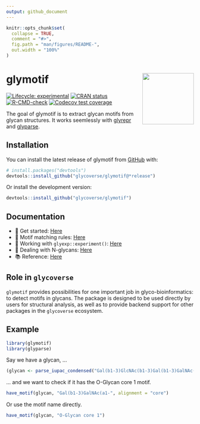 ```yaml
---
output: github_document
---
```


<!-- README.md is generated from README.Rmd. Please edit that file -->

```r
knitr::opts_chunk$set(
  collapse = TRUE,
  comment = "#>",
  fig.path = "man/figures/README-",
  out.width = "100%"
)
```

# glymotif <a href="https://glycoverse.github.io/glymotif/"><img src="man/figures/logo.png" align="right" height="138" /></a>

<!-- badges: start -->
[![Lifecycle: experimental](https://img.shields.io/badge/lifecycle-experimental-orange.svg)](https://lifecycle.r-lib.org/articles/stages.html#experimental)
[![CRAN status](https://www.r-pkg.org/badges/version/glymotif)](https://CRAN.R-project.org/package=glymotif)
[![R-CMD-check](https://github.com/glycoverse/glymotif/actions/workflows/R-CMD-check.yaml/badge.svg)](https://github.com/glycoverse/glymotif/actions/workflows/R-CMD-check.yaml)
[![Codecov test coverage](https://codecov.io/gh/glycoverse/glymotif/graph/badge.svg)](https://app.codecov.io/gh/glycoverse/glymotif)
<!-- badges: end -->

The goal of glymotif is to extract glycan motifs from glycan structures.
It works seemlessly with [glyrepr](https://github.com/glycoverse/glyrepr)
and [glyparse](https://github.com/glycoverse/glyparse).

## Installation

You can install the latest release of glymotif from [GitHub](https://github.com/) with:

``` r
# install.packages("devtools")
devtools::install_github("glycoverse/glymotif@*release")
```

Or install the development version:

``` r
devtools::install_github("glycoverse/glymotif")
```

## Documentation

- 🚀 Get started: [Here](https://glycoverse.github.io/glymotif/articles/glymotif.html)
- 🔧 Motif matching rules: [Here](https://glycoverse.github.io/glymotif/articles/motif-matching.html)
- 🔬 Working with `glyexp::experiment()`: [Here](https://glycoverse.github.io/glymotif/articles/with-exp.html)
- 🧬 Dealing with N-glycans: [Here](https://glycoverse.github.io/glymotif/articles/n-glycans.html)
- 📚 Reference: [Here](https://glycoverse.github.io/glymotif/reference/index.html)

## Role in `glycoverse`

`glymotif` provides possibilities for one important job in glyco-bioinformatics:
to detect motifs in glycans.
The package is designed to be used directly by users for structural analysis,
as well as to provide backend support for other packages in the `glycoverse` ecosystem.

## Example

```r
library(glymotif)
library(glyparse)
```

Say we have a glycan, ...
```r
(glycan <- parse_iupac_condensed("Gal(b1-3)GlcNAc(b1-3)Gal(b1-3)GalNAc(a1-"))
```

... and we want to check if it has the O-Glycan core 1 motif.
```r
have_motif(glycan, "Gal(b1-3)GalNAc(a1-", alignment = "core")
```

Or use the motif name directly.
```r
have_motif(glycan, "O-Glycan core 1")
```


